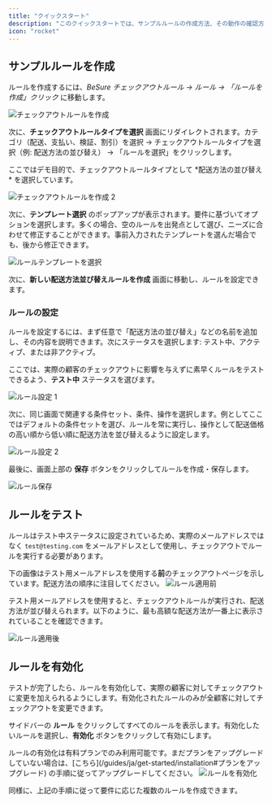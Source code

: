 ```yaml
---
title: "クイックスタート"
description: "このクイックスタートでは、サンプルルールの作成方法、その動作の確認方法、そしてショッピファイのチェックアウトをカスタマイズする方法を説明します。"
icon: "rocket"
---
```


## サンプルルールを作成

ルールを作成するには、_BeSure チェックアウトルール → ルール → 「ルールを作成」クリック_ に移動します。

<img
  src="/images/quickstart/create-checkout-rule.webp"
  alt="チェックアウトルールを作成"
/>

次に、**チェックアウトルールタイプを選択** 画面にリダイレクトされます。カテゴリ（配送、支払い、検証、割引）を選択 → チェックアウトルールタイプを選択（例: 配送方法の並び替え） → 「ルールを選択」をクリックします。

<Warning>
  ここではデモ目的で、チェックアウトルールタイプとして *配送方法の並び替え* を選択しています。
</Warning>

<img
  src="/images/quickstart/create-checkout-rule-2.webp"
  alt="チェックアウトルールを作成 2"
/>

次に、**テンプレート選択** のポップアップが表示されます。要件に基づいてオプションを選択します。多くの場合、空のルールを出発点として選び、ニーズに合わせて修正することができます。事前入力されたテンプレートを選んだ場合でも、後から修正できます。

<img
  src="/images/shared/select-rule-template.webp"
  alt="ルールテンプレートを選択"
/>

次に、**新しい配送方法並び替えルールを作成** 画面に移動し、ルールを設定できます。

### ルールの設定

ルールを設定するには、まず任意で「配送方法の並び替え」などの名前を追加し、その内容を説明できます。次にステータスを選択します: テスト中、アクティブ、または非アクティブ。

ここでは、実際の顧客のチェックアウトに影響を与えずに素早くルールをテストできるよう、**テスト中** ステータスを選びます。

<img src="/images/shared/rule-configure-1.webp" alt="ルール設定 1" />

次に、同じ画面で関連する条件セット、条件、操作を選択します。例としてここではデフォルトの条件セットを選び、ルールを常に実行し、操作として配送価格の高い順から低い順に配送方法を並び替えるように設定します。

<img src="/images/shared/rule-configure-2.webp" alt="ルール設定 2" />

最後に、画面上部の <b>保存</b> ボタンをクリックしてルールを作成・保存します。

<img src="/images/shared/save-rule.webp" alt="ルール保存" />

## ルールをテスト

ルールはテスト中ステータスに設定されているため、実際のメールアドレスではなく `test@testing.com` をメールアドレスとして使用し、チェックアウトでルールを実行する必要があります。

<Warning>
  下の画像はテスト用メールアドレスを使用する<b>前</b>のチェックアウトページを示しています。配送方法の順序に注目してください。
</Warning>

<img src="/images/shared/before-rule-apply.webp" alt="ルール適用前" />

テスト用メールアドレスを使用すると、チェックアウトルールが実行され、配送方法が並び替えられます。以下のように、最も高額な配送方法が一番上に表示されていることを確認できます。

<img src="/images/shared/after-rule-apply.webp" alt="ルール適用後" />

## ルールを有効化

テストが完了したら、ルールを有効化して、実際の顧客に対してチェックアウトに変更を加えられるようにします。有効化されたルールのみが全顧客に対してチェックアウトを変更できます。

サイドバーの **ルール** をクリックしてすべてのルールを表示します。有効化したいルールを選択し、**有効化** ボタンをクリックして有効にします。

<Warning>
  ルールの有効化は有料プランでのみ利用可能です。まだプランをアップグレードしていない場合は、[こちら](/guides/ja/get-started/installation#プランをアップグレード) の手順に従ってアップグレードしてください。
</Warning>

<img src="/images/shared/activate-the-rule.webp" alt="ルールを有効化" />

同様に、上記の手順に従って要件に応じた複数のルールを作成できます。
